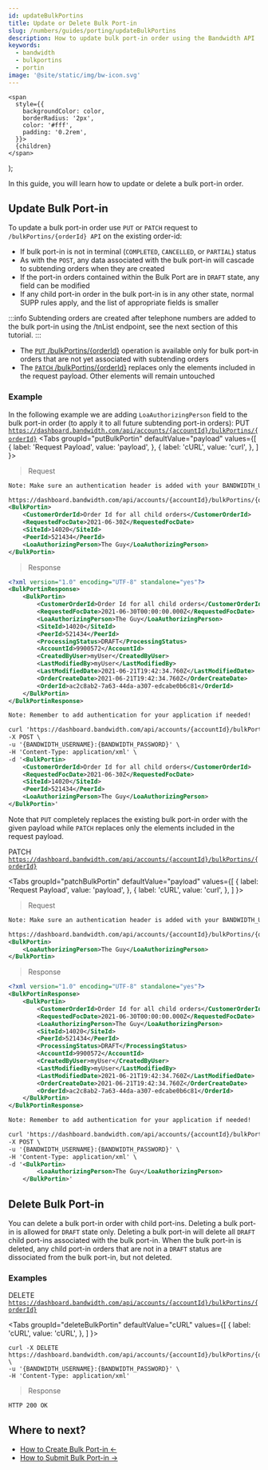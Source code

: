 ```yaml
---
id: updateBulkPortins
title: Update or Delete Bulk Port-in
slug: /numbers/guides/porting/updateBulkPortins
description: How to update bulk port-in order using the Bandwidth API
keywords:
  - bandwidth
  - bulkportins
  - portin
image: '@site/static/img/bw-icon.svg'
---
```




    <span
      style={{
        backgroundColor: color,
        borderRadius: '2px',
        color: '#fff',
        padding: '0.2rem',
      }}>
      {children}
    </span>
  );

In this guide, you will learn how to update or delete a bulk port-in order.

## Update Bulk Port-in

To update a bulk port-in order use ```PUT``` or ```PATCH``` request to ```/bulkPortins/{orderId} API``` on the existing order-id:
* If bulk port-in is not in terminal (```COMPLETED```, ```CANCELLED```, or ```PARTIAL```) status
* As with the ```POST```, any data associated with the bulk port-in will cascade to subtending orders when they are created
* If the port-in orders contained within the Bulk Port are in ```DRAFT``` state, any field can be modified
* If any child port-in order in the bulk port-in is in any other state, normal SUPP rules apply, and the list of appropriate fields is smaller

:::info
Subtending orders are created after telephone numbers are added to the bulk port-in using the /tnList endpoint, see the next section of this tutorial.
:::

* The [```PUT``` /bulkPortins/{orderId}](/apis/numbers/#operation/PutBulkOrder) operation is available only for bulk port-in orders that are not yet associated with subtending orders
* The [```PATCH``` /bulkPortins/{orderId}](/apis/numbers/#operation/PatchBulkOrder) replaces only the elements included in the request payload. Other elements will remain untouched

### Example

In the following example we are adding ```LoaAuthorizingPerson``` field to the bulk port-in order (to apply it to all future subtending port-in orders):
<Highlight color="#9a59c5">PUT</Highlight> <code>https://dashboard.bandwidth.com/api/accounts/{accountId}/bulkPortins/{orderId}</code>
<Tabs
    groupId="putBulkPortin"
    defaultValue="payload"
    values={[
        { label: 'Request Payload', value: 'payload', },
        { label: 'cURL', value: 'curl', },
    ]
    }>
<TabItem value="payload">

> Request

```xml
Note: Make sure an authentication header is added with your BANDWIDTH_USERNAME and BANDWIDTH_PASSWORD

https://dashboard.bandwidth.com/api/accounts/{accountId}/bulkPortins/{orderId}
<BulkPortin>
    <CustomerOrderId>Order Id for all child orders</CustomerOrderId>
    <RequestedFocDate>2021-06-30Z</RequestedFocDate>
    <SiteId>14020</SiteId>
    <PeerId>521434</PeerId>
    <LoaAuthorizingPerson>The Guy</LoaAuthorizingPerson>
</BulkPortin>
```

> Response

```xml
<?xml version="1.0" encoding="UTF-8" standalone="yes"?>
<BulkPortinResponse>
    <BulkPortin>
        <CustomerOrderId>Order Id for all child orders</CustomerOrderId>
        <RequestedFocDate>2021-06-30T00:00:00.000Z</RequestedFocDate>
        <LoaAuthorizingPerson>The Guy</LoaAuthorizingPerson>
        <SiteId>14020</SiteId>
        <PeerId>521434</PeerId>
        <ProcessingStatus>DRAFT</ProcessingStatus>
        <AccountId>9900572</AccountId>
        <CreatedByUser>myUser</CreatedByUser>
        <LastModifiedBy>myUser</LastModifiedBy>
        <LastModifiedDate>2021-06-21T19:42:34.760Z</LastModifiedDate>
        <OrderCreateDate>2021-06-21T19:42:34.760Z</OrderCreateDate>
        <OrderId>ac2c8ab2-7a63-44da-a307-edcabe0b6c81</OrderId>
    </BulkPortin>
</BulkPortinResponse>
```

</TabItem>
<TabItem value="curl">

```xml
Note: Remember to add authentication for your application if needed!

curl 'https://dashboard.bandwidth.com/api/accounts/{accountId}/bulkPortins/{orderId}' \
-X POST \
-u '{BANDWIDTH_USERNAME}:{BANDWIDTH_PASSWORD}' \
-H 'Content-Type: application/xml' \
-d '<BulkPortin>
    <CustomerOrderId>Order Id for all child orders</CustomerOrderId>
    <RequestedFocDate>2021-06-30Z</RequestedFocDate>
    <SiteId>14020</SiteId>
    <PeerId>521434</PeerId>
    <LoaAuthorizingPerson>The Guy</LoaAuthorizingPerson>
</BulkPortin>'
```

</TabItem>
</Tabs>

Note that ```PUT``` completely replaces the existing bulk port-in order with the given payload while ```PATCH``` replaces only the elements included in the request payload.

<Highlight color="#652B51">PATCH</Highlight> <code>https://dashboard.bandwidth.com/api/accounts/{accountId}/bulkPortins/{orderId}</code>

<Tabs
    groupId="patchBulkPortin"
    defaultValue="payload"
    values={[
        { label: 'Request Payload', value: 'payload', },
        { label: 'cURL', value: 'curl', },
    ]
    }>
<TabItem value="payload">

> Request

```xml
Note: Make sure an authentication header is added with your BANDWIDTH_USERNAME and BANDWIDTH_PASSWORD

https://dashboard.bandwidth.com/api/accounts/{accountId}/bulkPortins/{orderId}
<BulkPortin>
    <LoaAuthorizingPerson>The Guy</LoaAuthorizingPerson>
</BulkPortin>
```

> Response

```xml
<?xml version="1.0" encoding="UTF-8" standalone="yes"?>
<BulkPortinResponse>
    <BulkPortin>
        <CustomerOrderId>Order Id for all child orders</CustomerOrderId>
        <RequestedFocDate>2021-06-30T00:00:00.000Z</RequestedFocDate>
        <LoaAuthorizingPerson>The Guy</LoaAuthorizingPerson>
        <SiteId>14020</SiteId>
        <PeerId>521434</PeerId>
        <ProcessingStatus>DRAFT</ProcessingStatus>
        <AccountId>9900572</AccountId>
        <CreatedByUser>myUser</CreatedByUser>
        <LastModifiedBy>myUser</LastModifiedBy>
        <LastModifiedDate>2021-06-21T19:42:34.760Z</LastModifiedDate>
        <OrderCreateDate>2021-06-21T19:42:34.760Z</OrderCreateDate>
        <OrderId>ac2c8ab2-7a63-44da-a307-edcabe0b6c81</OrderId>
    </BulkPortin>
</BulkPortinResponse>
```

</TabItem>
<TabItem value="curl">

```xml
Note: Remember to add authentication for your application if needed!

curl 'https://dashboard.bandwidth.com/api/accounts/{accountId}/bulkPortins/{orderId}' \
-X POST \
-u '{BANDWIDTH_USERNAME}:{BANDWIDTH_PASSWORD}' \
-H 'Content-Type: application/xml' \
-d '<BulkPortin>
        <LoaAuthorizingPerson>The Guy</LoaAuthorizingPerson>
    </BulkPortin>'
```

</TabItem>
</Tabs>

## Delete Bulk Port-in

You can delete a bulk port-in order with child port-ins. Deleting a bulk port-in is allowed for ```DRAFT``` state only. Deleting a bulk port-in will delete all ```DRAFT``` child port-ins associated with the bulk port-in. When the bulk port-in is deleted, any child port-in orders that are not in a ```DRAFT``` status are dissociated from the bulk port-in, but not deleted.

### Examples
<Highlight color="#ff6f47">DELETE</Highlight> <code>https://dashboard.bandwidth.com/api/accounts/{accountId}/bulkPortins/{orderId}</code>

<Tabs
    groupId="deleteBulkPortin"
    defaultValue="cURL"
    values={[
        { label: 'cURL', value: 'cURL', },
    ]
    }>
<TabItem value="cURL">

```http
curl -X DELETE https://dashboard.bandwidth.com/api/accounts/{accountId}/bulkPortins/{orderId}} \
-u '{BANDWIDTH_USERNAME}:{BANDWIDTH_PASSWORD}' \
-H 'Content-Type: application/xml'
```

> Response

```http
HTTP 200 OK
```

</TabItem>
</Tabs>

## Where to next?

- [How to Create Bulk Port-in ←](/docs/numbers/guides/porting/createBulkPortins)
- [How to Submit Bulk Port-in →](/docs/numbers/guides/porting/submitBulkPortins)